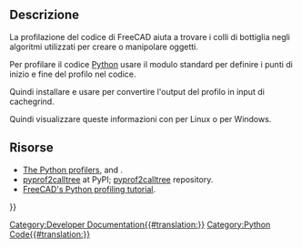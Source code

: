 <languages/>

<span id="Description"></span>
==Descrizione==

La profilazione del codice di FreeCAD aiuta a trovare i colli di bottiglia negli algoritmi utilizzati per creare o manipolare oggetti.

Per profilare il codice [[Python/it|Python]] usare il modulo standard {{incode|cProfile}} per definire i punti di inizio e fine del profilo nel codice.
{{Code|code=
import cProfile
pr = cProfile.Profile()
pr.enable()

# --------------------------------------
# Lines of code that you want to profile
# --------------------------------------

pr.disable()
pr.dump_stats("/tmp/profile.cprof")
}}

Quindi installare e usare {{incode|pyprof2calltree}} per convertire l'output del profilo in input di cachegrind.
{{Code|code=
pyprof2calltree -i /tmp/profile.cprof -o /tmp/callgrind.out
}}

Quindi visualizzare queste informazioni con {{incode|kcachegrind}} per Linux o {{incode|qcachegrind}} per Windows.
{{Code|code=
kcachegrind /tmp/callgrind.out
}}

<span id="Resources"></span>
== Risorse ==

* [https://docs.python.org/3/library/profile.html The Python profilers], {{incode|cProfile}} and {{incode|python}}.
* [https://pypi.org/project/pyprof2calltree/ pyprof2calltree] at PyPI; [https://github.com/pwaller/pyprof2calltree/ pyprof2calltree] repository.
* [https://forum.freecadweb.org/viewtopic.php?f=10&t=44785 FreeCAD's Python profiling tutorial].

{{Powerdocnavi{{#translation:}}}}
[[Category:Developer Documentation{{#translation:}}]]
[[Category:Python Code{{#translation:}}]]
{{clear}}